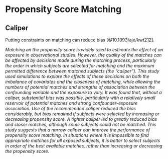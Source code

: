 # Propensity Score Matching 


## Caliper 

Putting constraints on matching can reduce bias [@10.1093/aje/kwt212]. 

*Matching on the propensity score is widely used to estimate the effect of an exposure in observational studies. However, the quality of the matches can be affected by decisions made during the matching process, particularly the order in which subjects are selected for matching and the maximum permitted difference between matched subjects (the “caliper”). This study used simulations to explore the effects of these decisions on both the imbalance of covariates and the closeness of matching, while allowing the numbers of potential matches and strengths of association between the confounding variable and the exposure to vary. It was found that, without a caliper, substantial bias was possible, particularly with a relatively small reservoir of potential matches and strong confounder-exposure association. Use of the recommended caliper reduced the bias considerably, but bias remained if subjects were selected by increasing or decreasing propensity score. A tighter caliper led to greatly reduced bias and closer matches, although some subjects could not be matched. This study suggests that a narrow caliper can improve the performance of propensity score matching. In situations where it is impossible to find appropriate matches for all exposed subjects, it is better to select subjects in order of the best available matches, rather than increasing or decreasing the propensity score.*

